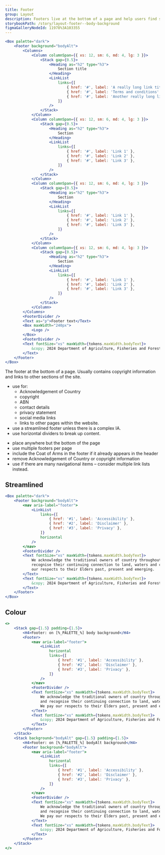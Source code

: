 ```yaml
---
title: Footer
group: Layout
description: Footers live at the bottom of a page and help users find supplementary information relevant to their needs.
storybookPath: /story/layout-footer--body-background
figmaGalleryNodeId: 11978%3A103355
---
```


```jsx live
<Box palette="dark">
	<Footer background="bodyAlt">
		<Columns>
			<Column columnSpan={{ xs: 12, sm: 6, md: 4, lg: 3 }}>
				<Stack gap={0.5}>
					<Heading as="h2" type="h3">
						Section title
					</Heading>
					<LinkList
						links={[
							{ href: '#', label: 'A really long link title' },
							{ href: '#', label: 'Terms and conditions' },
							{ href: '#', label: 'Another really long link title' },
						]}
					/>
				</Stack>
			</Column>
			<Column columnSpan={{ xs: 12, sm: 6, md: 4, lg: 3 }}>
				<Stack gap={0.5}>
					<Heading as="h2" type="h3">
						Section
					</Heading>
					<LinkList
						links={[
							{ href: '#', label: 'Link 1' },
							{ href: '#', label: 'Link 2' },
							{ href: '#', label: 'Link 3' },
						]}
					/>
				</Stack>
			</Column>
			<Column columnSpan={{ xs: 12, sm: 6, md: 4, lg: 3 }}>
				<Stack gap={0.5}>
					<Heading as="h2" type="h3">
						Section
					</Heading>
					<LinkList
						links={[
							{ href: '#', label: 'Link 1' },
							{ href: '#', label: 'Link 2' },
							{ href: '#', label: 'Link 3' },
						]}
					/>
				</Stack>
			</Column>
			<Column columnSpan={{ xs: 12, sm: 6, md: 4, lg: 3 }}>
				<Stack gap={0.5}>
					<Heading as="h2" type="h3">
						Section
					</Heading>
					<LinkList
						links={[
							{ href: '#', label: 'Link 1' },
							{ href: '#', label: 'Link 2' },
							{ href: '#', label: 'Link 3' },
						]}
					/>
				</Stack>
			</Column>
		</Columns>
		<FooterDivider />
		<Text as="p">Footer text</Text>
		<Box maxWidth="240px">
			<Logo />
		</Box>
		<FooterDivider />
		<Text fontSize="xs" maxWidth={tokens.maxWidth.bodyText}>
			&copy; 2024 Department of Agriculture, Fisheries and Forestry
		</Text>
	</Footer>
</Box>
```

The footer at the bottom of a page. Usually contains copyright information and links to other sections of the site.

<DoHeading />

- use for:
  - Acknowledgement of Country
  - copyright
  - ABN
  - contact details
  - privacy statement
  - social media links
  - links to other pages within the website.
- use a streamlined footer unless there is a complex IA.
- use horizontal dividers to break up content.

<DontHeading />

- place anywhere but the bottom of the page
- use multiple footers per page
- include the Coat of Arms in the footer if it already appears in the header
- remove Acknowledgement of Country or copyright information
- use if there are many navigational items – consider multiple link lists instead.

## Streamlined

```jsx live
<Box palette="dark">
	<Footer background="bodyAlt">
		<nav aria-label="footer">
			<LinkList
				links={[
					{ href: '#1', label: 'Accessibility' },
					{ href: '#2', label: 'Disclaimer' },
					{ href: '#3', label: 'Privacy' },
				]}
				horizontal
			/>
		</nav>
		<FooterDivider />
		<Text fontSize="xs" maxWidth={tokens.maxWidth.bodyText}>
			We acknowledge the traditional owners of country throughout Australia and
			recognise their continuing connection to land, waters and culture. We pay
			our respects to their Elders past, present and emerging.
		</Text>
		<Text fontSize="xs" maxWidth={tokens.maxWidth.bodyText}>
			&copy; 2024 Department of Agriculture, Fisheries and Forestry
		</Text>
	</Footer>
</Box>
```

## Colour

```jsx live colorSection shadeAlt
<>
	<Stack gap={1.5} padding={1.5}>
		<H4>Footer: on [%_PALETTE_%] body background</H4>
		<Footer>
			<nav aria-label="footer">
				<LinkList
					horizontal
					links={[
						{ href: '#1', label: 'Accessibility' },
						{ href: '#2', label: 'Disclaimer' },
						{ href: '#3', label: 'Privacy' },
					]}
				/>
			</nav>
			<FooterDivider />
			<Text fontSize="xs" maxWidth={tokens.maxWidth.bodyText}>
				We acknowledge the traditional owners of country throughout Australia
				and recognise their continuing connection to land, waters and culture.
				We pay our respects to their Elders past, present and emerging.
			</Text>
			<Text fontSize="xs" maxWidth={tokens.maxWidth.bodyText}>
				&copy; 2024 Department of Agriculture, Fisheries and Forestry
			</Text>
		</Footer>
	</Stack>
	<Stack background="bodyAlt" gap={1.5} padding={1.5}>
		<H4>Footer: on [%_PALETTE_%] bodyAlt background</H4>
		<Footer background="bodyAlt">
			<nav aria-label="footer">
				<LinkList
					horizontal
					links={[
						{ href: '#1', label: 'Accessibility' },
						{ href: '#2', label: 'Disclaimer' },
						{ href: '#3', label: 'Privacy' },
					]}
				/>
			</nav>
			<FooterDivider />
			<Text fontSize="xs" maxWidth={tokens.maxWidth.bodyText}>
				We acknowledge the traditional owners of country throughout Australia
				and recognise their continuing connection to land, waters and culture.
				We pay our respects to their Elders past, present and emerging.
			</Text>
			<Text fontSize="xs" maxWidth={tokens.maxWidth.bodyText}>
				&copy; 2024 Department of Agriculture, Fisheries and Forestry
			</Text>
		</Footer>
	</Stack>
</>
```
